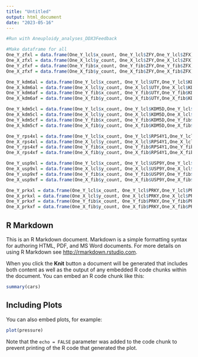 ```yaml
---
title: "Untitled"
output: html_document
date: "2023-05-16"
---
```


```r
#Run with Aneuploidy_analyses_DDX3Feedback 

```

```r
#Make dataframe for all 
One_Y_zfxl = data.frame(One_Y_lcl$x_count, One_Y_lcl$ZFY,One_Y_lcl$ZFX)
One_X_zfxl = data.frame(One_X_lcl$y_count, One_X_lcl$ZFY,One_X_lcl$ZFX)
One_Y_zfxf = data.frame(One_Y_fib$x_count, One_Y_fib$ZFY,One_Y_fib$ZFX)
One_X_zfxf = data.frame(One_X_fib$y_count, One_X_fib$ZFY,One_X_fib$ZFX)

One_Y_kdm6al = data.frame(One_Y_lcl$x_count, One_Y_lcl$UTY,One_Y_lcl$KDM6A)
One_X_kdm6al = data.frame(One_X_lcl$y_count, One_X_lcl$UTY,One_X_lcl$KDM6A)
One_Y_kdm6af = data.frame(One_Y_fib$x_count, One_Y_fib$UTY,One_Y_fib$KDM6A)
One_X_kdm6af = data.frame(One_X_fib$y_count, One_X_fib$UTY,One_X_fib$KDM6A)

One_Y_kdm5cl = data.frame(One_Y_lcl$x_count, One_Y_lcl$KDM5D,One_Y_lcl$KDM5C)
One_X_kdm5cl = data.frame(One_X_lcl$y_count, One_X_lcl$KDM5D,One_X_lcl$KDM5C)
One_Y_kdm5cf = data.frame(One_Y_fib$x_count, One_Y_fib$KDM5D,One_Y_fib$KDM5C)
One_X_kdm5cf = data.frame(One_X_fib$y_count, One_X_fib$KDM5D,One_X_fib$KDM5C)

One_Y_rps4xl = data.frame(One_Y_lcl$x_count, One_Y_lcl$RPS4Y1,One_Y_lcl$RPS4X)
One_X_rps4xl = data.frame(One_X_lcl$y_count, One_X_lcl$RPS4Y1,One_X_lcl$RPS4X)
One_Y_rps4xf = data.frame(One_Y_fib$x_count, One_Y_fib$RPS4Y1,One_Y_fib$RPS4X)
One_X_rps4xf = data.frame(One_X_fib$y_count, One_X_fib$RPS4Y1,One_X_fib$RPS4X)

One_Y_usp9xl = data.frame(One_Y_lcl$x_count, One_Y_lcl$USP9Y,One_Y_lcl$USP9X)
One_X_usp9xl = data.frame(One_X_lcl$y_count, One_X_lcl$USP9Y,One_X_lcl$USP9X)
One_Y_usp9xf = data.frame(One_Y_fib$x_count, One_Y_fib$USP9Y,One_Y_fib$USP9X)
One_X_usp9xf = data.frame(One_X_fib$y_count, One_X_fib$USP9Y,One_X_fib$USP9X)

One_Y_prkxl = data.frame(One_Y_lcl$x_count, One_Y_lcl$PRKY,One_Y_lcl$PRKX)
One_X_prkxl = data.frame(One_X_lcl$y_count, One_X_lcl$PRKY,One_X_lcl$PRKX)
One_Y_prkxf = data.frame(One_Y_fib$x_count, One_Y_fib$PRKY,One_Y_fib$PRKX)
One_X_prkxf = data.frame(One_X_fib$y_count, One_X_fib$PRKY,One_X_fib$PRKX)
```

## R Markdown

This is an R Markdown document. Markdown is a simple formatting syntax for authoring HTML, PDF, and MS Word documents. For more details on using R Markdown see <http://rmarkdown.rstudio.com>.

When you click the **Knit** button a document will be generated that includes both content as well as the output of any embedded R code chunks within the document. You can embed an R code chunk like this:

```r
summary(cars)
```

## Including Plots

You can also embed plots, for example:

```r
plot(pressure)
```

Note that the `echo = FALSE` parameter was added to the code chunk to prevent printing of the R code that generated the plot.

